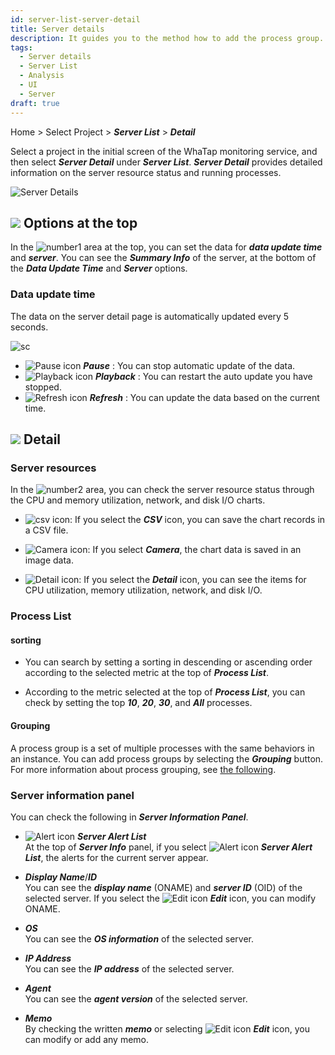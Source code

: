 ```yaml
---
id: server-list-server-detail
title: Server details
description: It guides you to the method how to add the process group.
tags:
  - Server details
  - Server List
  - Analysis
  - UI
  - Server
draft: true
---
```


Home > Select Project > **_Server List_** > **_Detail_**

Select a project in the initial screen of the WhaTap monitoring service, and then select **_Server Detail_** under **_Server List_**. **_Server Detail_** provides detailed information on the server resource status and running processes.

![Server Details](/img/server-detail.png)

## ![](/img/number-01.png) Options at the top

In the ![number1](/img/number-01.png) area at the top, you can set the data for **_data update time_** and **_server_**. You can see the **_Summary Info_** of the server, at the bottom of the **_Data Update Time_** and **_Server_** options.

### Data update time

The data on the server detail page is automatically updated every 5 seconds. 

<div style={{textAlign: 'center'}}>

![sc](/img/server-detail-data.png)

</div>

-   ![Pause icon](/img/ic-s-pause.svg) **_Pause_** : You can stop automatic update of the data. 
-   ![Playback icon](/img/ic-play-grn.svg) **_Playback_** : You can restart the auto update you have stopped.
-   ![Refresh icon](/img/ic-refresh2.svg) **_Refresh_** : You can update the data based on the current time.

## ![](/img/number-02.png) Detail

### Server resources

In the ![number2](/img/number-02.png) area, you can check the server resource status through the CPU and memory utilization, network, and disk I/O charts.  

-   ![csv icon](/img/ic-csv-download.svg): If you select the **_CSV_** icon, you can save the chart records in a CSV file.

-   ![Camera icon](/img/ic-camera.svg): If you select **_Camera_**, the chart data is saved in an image data.

-   ![Detail icon](/img/ic-zoom-in.svg): If you select the **_Detail_** icon, you can see the items for CPU utilization, memory utilization, network, and disk I/O.

### Process List

#### sorting

-   You can search by setting a sorting in descending or ascending order according to the selected metric at the top of **_Process List_**. 

-   According to the metric selected at the top of **_Process List_**, you can check by setting the top **_10_**, **_20_**, **_30_**, and **_All_** processes. 

#### Grouping

A process group is a set of multiple processes with the same behaviors in an instance. You can add process groups by selecting the **_Grouping_** button. For more information about process grouping, see [the following](server-detail-process-group).

### Server information panel

You can check the following in **_Server Information Panel_**. 

-   ![Alert icon](/img/ic-alert.svg) **_Server Alert List_** <br/>
    At the top of **_Server Info_** panel, if you select ![Alert icon](/img/ic-alert.svg) **_Server Alert List_**, the alerts for the current server appear.

-   **_Display Name_**/**_ID_** <br/>
    You can see the **_display name_** (ONAME) and **_server ID_** (OID) of the selected server. If you select the ![Edit icon](/img/ic-edit.svg) **_Edit_** icon, you can modify ONAME.

-   **_OS_**<br/>
    You can see the **_OS information_** of the selected server.

-   **_IP Address_**<br/>
    You can see the **_IP address_** of the selected server.

-   **_Agent_**<br/>
    You can see the **_agent version_** of the selected server.

-   **_Memo_**<br/>
    By checking the written **_memo_** or selecting ![Edit icon](/img/ic-edit.svg) **_Edit_** icon, you can modify or add any memo.

<!-- 

서버 정보 요약

IP 주소, 운영체제, CPU 코어 개수, 메모리, OS 등을 확인할 수 있습니다.


프로세스 목록

프로세스 상세 정보를 확인할 수 있습니다.

-->
